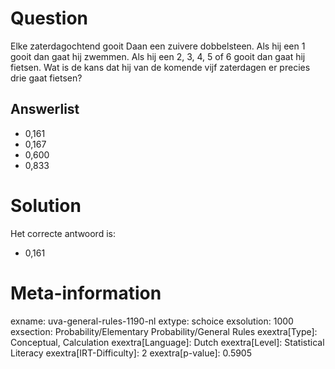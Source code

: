 Question
========

Elke zaterdagochtend gooit Daan een zuivere dobbelsteen. Als hij een 1
gooit dan gaat hij zwemmen. Als hij een 2, 3, 4, 5 of 6 gooit dan gaat
hij fietsen. Wat is de kans dat hij van de komende vijf zaterdagen er
precies drie gaat fietsen?

Answerlist
----------

* 0,161
* 0,167
* 0,600
* 0,833

Solution
========

Het correcte antwoord is: 

* 0,161

Meta-information
================
exname: uva-general-rules-1190-nl
extype: schoice
exsolution: 1000
exsection: Probability/Elementary Probability/General Rules 
exextra[Type]: Conceptual, Calculation
exextra[Language]: Dutch
exextra[Level]: Statistical Literacy
exextra[IRT-Difficulty]: 2
exextra[p-value]: 0.5905
